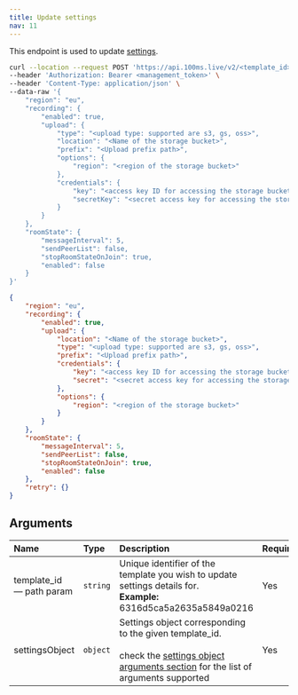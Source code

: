 ```yaml
---
title: Update settings
nav: 11
---
```


This endpoint is used to update [settings](/server-side/v2/api-reference/policy/create-template-via-api#settings-object).

<PostRequest title="https://api.100ms.live/v2/templates/<template_id>/settings" />

<Request id="req-0">

```bash
curl --location --request POST 'https://api.100ms.live/v2/<template_id>/settings' \
--header 'Authorization: Bearer <management_token>' \
--header 'Content-Type: application/json' \
--data-raw '{
    "region": "eu",
    "recording": {
        "enabled": true,
        "upload": {
            "type": "<upload type: supported are s3, gs, oss>",
            "location": "<Name of the storage bucket>",
            "prefix": "<Upload prefix path>",
            "options": {
                "region": "<region of the storage bucket>"
            },
            "credentials": {
                "key": "<access key ID for accessing the storage bucket>",
                "secretKey": "<secret access key for accessing the storage bucket>"
            }
        }
    },
    "roomState": {
        "messageInterval": 5,
        "sendPeerList": false,
        "stopRoomStateOnJoin": true,
        "enabled": false
    }
}'
```

</Request>

<ResponseBox id="res-0" status="200 OK">

```json
{
    "region": "eu",
    "recording": {
        "enabled": true,
        "upload": {
            "location": "<Name of the storage bucket>",
            "type": "<upload type: supported are s3, gs, oss>",
            "prefix": "<Upload prefix path>",
            "credentials": {
                "key": "<access key ID for accessing the storage bucket>",
                "secret": "<secret access key for accessing the storage bucket>"
            },
            "options": {
                "region": "<region of the storage bucket>"
            }
        }
    },
    "roomState": {
        "messageInterval": 5,
        "sendPeerList": false,
        "stopRoomStateOnJoin": true,
        "enabled": false
    },
    "retry": {}
}
```

</ResponseBox>

## Arguments

| Name                           | Type     | Description                                                                                                                                                                                                         | Required |
| :----------------------------- | :------- | :------------------------------------------------------------------------------------------------------------------------------------------------------------------------------------------------------------------ | :------- |
| template_id <br/> — path param | `string` | Unique identifier of the template you wish to update settings details for. <br/> **Example:** 6316d5ca5a2635a5849a0216                                                                                              | Yes      |
| settingsObject <br/>           | `object` | Settings object corresponding to the given template_id. <br/><br/>check the [settings object arguments section](/server-side/v2/policy/create-template-via-api#settings-object) for the list of arguments supported | Yes      |
